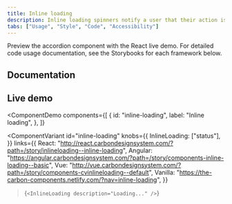 ```yaml
---
title: Inline loading
description: Inline loading spinners notify a user that their action is being processed.
tabs: ["Usage", "Style", "Code", "Accessibility"]
---
```


<PageDescription>

Preview the accordion component with the React live demo. For detailed code usage documentation, see the Storybooks for each framework below.

</PageDescription>

## Documentation

<Row className="resource-card-group">
<Column colLg={4} colMd={4} noGutterSm>
  <ResourceCard
    subTitle="React"
    href="http://react.carbondesignsystem.com/?path=/story/inlineloading--inline-loading"
    >

<MdxIcon name="react" />

  </ResourceCard>
</Column>
<Column colLg={4} colMd={4} noGutterSm>
  <ResourceCard
      subTitle="Angular (Community)"
      href="https://angular.carbondesignsystem.com/?path=/story/components-inline-loading--basic"
      >

<MdxIcon name="angular" />

  </ResourceCard>
</Column>
<Column colLg={4} colMd={4} noGutterSm>
  <ResourceCard
      subTitle="Vue (Community)"
      href="http://vue.carbondesignsystem.com/?path=/story/components-cvinlineloading--default"
      >

<MdxIcon name="vue" />

  </ResourceCard>
</Column>
</Row>

## Live demo

<ComponentDemo
  components={[
    {
      id: "inline-loading",
      label: "Inline loading",
    },
  ]}
>
  <ComponentVariant
    id="inline-loading"
    knobs={{
      InlineLoading: ["status"],
    }}
    links={{
      React:
        "http://react.carbondesignsystem.com/?path=/story/inlineloading--inline-loading",
      Angular:
        "https://angular.carbondesignsystem.com/?path=/story/components-inline-loading--basic",
      Vue:
        "http://vue.carbondesignsystem.com/?path=/story/components-cvinlineloading--default",
      Vanilla: "https://the-carbon-components.netlify.com/?nav=inline-loading",
    }}
  >{`
    <InlineLoading description="Loading..." />
  `}</ComponentVariant>
</ComponentDemo>
